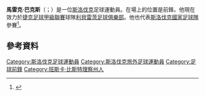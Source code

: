 '''馬雷克·巴克斯'''（{{lang-sk|Marek Bakoš}}；{{bd|1983年|4月15日}}）是一位[[斯洛伐克|斯洛伐克]]足球運動員。在場上的位置是前鋒。他現在效力於[[捷克足球甲級聯賽|捷克足球甲級聯賽]]球隊[[利貝雷茨足球俱樂部|利貝雷茨足球俱樂部]]。他也代表[[斯洛伐克國家足球隊|斯洛伐克國家足球隊]]參賽<ref>{{cite news|url=http://www.futbalsfz.sk/reprezentacia/slovensko-a/spravy/novinka/video-novacik-bakos-v-prvom-rade-chceme-potesit-fanusikov.html|title=VIDEO: Nováčik Bakoš: "V prvom rade chceme potešiť fanúšikov"|accessdate=2012-03-18|date=2012-02-29|language=sk|publisher=Slovak national football association official website|deadurl=yes|archiveurl=https://web.archive.org/web/20120411145652/http://www.futbalsfz.sk/reprezentacia/slovensko-a/spravy/novinka/video-novacik-bakos-v-prvom-rade-chceme-potesit-fanusikov.html|archivedate=2012-04-11}}</ref>。
==參考資料==
{{Reflist}}

{{DEFAULTSORT: Bakoš, Marek}}
[[Category:斯洛伐克足球運動員|Category:斯洛伐克足球運動員]]
[[Category:斯洛伐克旅外足球運動員|Category:斯洛伐克旅外足球運動員]]
[[Category:足球前鋒|Category:足球前鋒]]
[[Category:班斯卡·比斯特理察州人|Category:班斯卡·比斯特理察州人]]